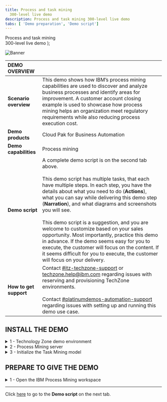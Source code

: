 ```yaml
---
title: Process and task mining
  300-level live demo
description: Process and task mining 300-level live demo
tabs: [ 'Demo preparation', 'Demo script']
---
```


  <span>
    Process and task mining <br/> 300-level live demo
  </span>
);

![Banner](./images/Process_mining_prep_banner.jpg)

<span id="top"></span>

| DEMO OVERVIEW | |
| :---         | :--- |
| **Scenario overview** | This demo shows how IBM’s process mining capabilities are used to discover and analyze business processes and identify areas for improvement. A customer account closing example is used to showcase how process mining helps an organization meet regulatory requirements while also reducing process execution cost. |
| **Demo products** | Cloud Pak for Business Automation |
| **Demo capabilities** | Process mining |
| **Demo script** | A complete demo script is on the second tab above. <br/><br/> This demo script has multiple tasks, that each have multiple steps. In each step, you have the details about what you need to do (**Actions**), what you can say while delivering this demo step (**Narration**), and what diagrams and screenshots you will see. <br/><br/> This demo script is a suggestion, and you are welcome to customize based on your sales opportunity. Most importantly, practice this demo in advance. If the demo seems easy for you to execute, the customer will focus on the content. If it seems difficult for you to execute, the customer will focus on your delivery. |
| **How to get support** | Contact <a href="https://ibm-cloud.slack.com/archives/C0124J683GW" target="_blank" rel="noreferrer">#itz-techzone-support</a> or <a href="mailto:techzone.help@ibm.com">techzone.help@ibm.com</a> regarding issues with reserving and provisioning TechZone environments. <br/><br/> Contact <a href="https://ibm-cloud.slack.com/archives/C0216F39ACU" target="_blank" rel="noreferrer">#platinumdemos-automation-support</a> regarding issues with setting up and running this demo use case. |

## **INSTALL THE DEMO**

<details>

<summary>1 - Technology Zone demo environment</summary>

<br/>

Reserve a Technology Zone demo environment <a href="https://techzone.ibm.com/my/reservations/create/60b62d34e2a9990017299f83" target="_blank" rel="noreferrer">here</a>.

<br/>

**[Go to top](#top)**

</details>

<details>

<summary>2 - Process Mining server</summary>

<br/>

<InlineNotification> <strong>NOTE</strong>: The VMs should already be started, but they MUST be restarted for the demo to run properly using the steps below. </InlineNotification>

<br/>

1. Access your Technology Zone environment using the link in the reservation email. You may also use the IBM Technology Zone’s **My Library** → **My Reservations** page.

<br/>

2. Click the **Shutdown VM(s)** button to shut down all three VMs. Wait for the VMs to shut down. <br/><br/><img src="https://raw.githubusercontent.com/ibm-garage-tsa/platinum-demos/master/src/pages/300-business-automation-process-and-task-mining/images/prep-2.png" width="600" /><br/>

<br/>

3. Click the **Run VM(s)** button to start all three VMs. <br/><br/><InlineNotification> <strong>NOTE</strong>: If the <strong>Run VM(s)</strong> button is not activated after completing the shutdown, you may need to refresh the page. </InlineNotification><br/><br/><img src="https://raw.githubusercontent.com/ibm-garage-tsa/platinum-demos/master/src/pages/300-business-automation-process-and-task-mining/images/prep-3.png" width="600" /><br/>

4. Click to open the IBM Process Mining Server VM. You will need to wait several minutes for the Process Mining Server to start. <br/><br/><img src="https://raw.githubusercontent.com/ibm-garage-tsa/platinum-demos/master/src/pages/300-business-automation-process-and-task-mining/images/prep-4.png" width="600" />

<br/>

**[Go to top](#top)**

</details>

<details>

<summary>3 - Initialize the Task Mining model</summary>

<br/>

1. Click **Activities**. <br/><br/><img src="https://raw.githubusercontent.com/ibm-garage-tsa/platinum-demos/master/src/pages/300-business-automation-process-and-task-mining/images/activities.png" width="200" /><br/>

2. Click **Firefox**. <br/><br/><img src="https://raw.githubusercontent.com/ibm-garage-tsa/platinum-demos/master/src/pages/300-business-automation-process-and-task-mining/images/firefox.png" width="200" /><br/>

3. Click **IBM Process Mining | Sign in** on the bookmark toolbar. <br/><br/><img src="https://raw.githubusercontent.com/ibm-garage-tsa/platinum-demos/master/src/pages/300-business-automation-process-and-task-mining/images/toolbar.png" width="300" /><br/>

4. Enter '**maintenance.admin**' for the **UserID** (1) and '**IBMDem0s!**' for the **Password** (2), and click **Sign in** (3). <br/><br/><img src="https://raw.githubusercontent.com/ibm-garage-tsa/platinum-demos/master/src/pages/300-business-automation-process-and-task-mining/images/sign-in.png" width="300" /><br/>

5. From the **Process mining** workspace, click **Task Mining: BO Service Closure**. <br/><br/><img src="https://raw.githubusercontent.com/ibm-garage-tsa/platinum-demos/master/src/pages/300-business-automation-process-and-task-mining/images/prep-5.png" width="600" /><br/>

6. Click **Visualize your process**. <br/><br/><img src="https://raw.githubusercontent.com/ibm-garage-tsa/platinum-demos/master/src/pages/300-business-automation-process-and-task-mining/images/prep-6.png" width="600" /><br/>

7. The following model will load. <br/><br/><img src="https://raw.githubusercontent.com/ibm-garage-tsa/platinum-demos/master/src/pages/300-business-automation-process-and-task-mining/images/prep-7.png" width="600" /><br/>

<br/>

**[Go to top](#top)**

</details>

## **PREPARE TO GIVE THE DEMO**

<details>

<summary>1 - Open the IBM Process Mining workspace</summary>

<br/>

1. Click **Activities**. <br/><br/><img src="https://raw.githubusercontent.com/ibm-garage-tsa/platinum-demos/master/src/pages/300-business-automation-process-and-task-mining/images/activities.png" width="200" /><br/>

2. Click **Firefox**. <br/><br/><img src="https://raw.githubusercontent.com/ibm-garage-tsa/platinum-demos/master/src/pages/300-business-automation-process-and-task-mining/images/firefox.png" width="200" /><br/>

3. Click **IBM Process Mining | Sign in** on the bookmark toolbar. <br/><br/><img src="https://raw.githubusercontent.com/ibm-garage-tsa/platinum-demos/master/src/pages/300-business-automation-process-and-task-mining/images/toolbar.png" width="300" /><br/>

4. Enter '**maintenance.admin**' for the **UserID** (1) and '**IBMDem0s!**' for the **Password** (2), and click **Sign in** (3). <br/><br/><img src="https://raw.githubusercontent.com/ibm-garage-tsa/platinum-demos/master/src/pages/300-business-automation-process-and-task-mining/images/sign-in.png" width="300" /><br/>

5. From the **Process mining** workspace, click **Account Closure**. <br/><br/><img src="https://raw.githubusercontent.com/ibm-garage-tsa/platinum-demos/master/src/pages/300-business-automation-process-and-task-mining/images/process-mining.png" width="800" /><br/>

6. The **Account Closure** model is now open. Click the **Datasource** tab. <br/><br/><img src="https://raw.githubusercontent.com/ibm-garage-tsa/platinum-demos/master/src/pages/300-business-automation-process-and-task-mining/images/account-closure.png" width="800" /><br/>

7. The **Datasource** tab is now open. <br/><br/><img src="https://raw.githubusercontent.com/ibm-garage-tsa/platinum-demos/master/src/pages/300-business-automation-process-and-task-mining/images/datasource-tab.png" width="800" /><br/>

**[Go to top](#top)**

</details>

***

Click [here](/300-business-automation-process-and-task-mining/demo-script) to go to the **Demo script** on the next tab.
